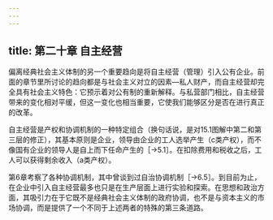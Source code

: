 ```yaml
---
---
---
```

title: 第二十章 自主经营
---



偏离经典社会主义体制的另一个重要趋向是将自主经营（管理）引入公有企业。前面的章节里所讨论的趋向都是与社会主义对立的因素—私人财产，而自主经营却完全具有社会主义特色：它预示着对公有制的重新解释。与私营部门相比，自主经营带来的变化相对平缓，但这一变化也相当重要，它使我们能够区分是否在进行真正的改革。

自主经营是产权和协调机制的一种特定组合（换句话说，是对15.1图解中第二和第三层的修正），其基本原则是企业，领导由企业的工人选举产生（c类产权），而不像国有企业的领导人是自上而下任命产生的［→5.1］。在扣除费用和税收之后，工人可以获得剩余收入（a类产权）。

第6章考察了各种协调机制，其中曾谈到过自治协调机制［→6.5］。到目前为止，在企业中引入自主经营最多也只是在生产层面上进行实验和探索。在思想和政治方面，其吸引力在于它既不是经典社会主义体制的政府协调，也不是与资本主义的市场协调，而是提供了一个不同于上述两者的特殊的第三条道路。